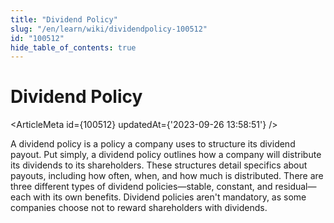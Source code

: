 ```yaml
---
title: "Dividend Policy"
slug: "/en/learn/wiki/dividendpolicy-100512"
id: "100512"
hide_table_of_contents: true
---
```



# Dividend Policy

<ArticleMeta id={100512} updatedAt={'2023-09-26 13:58:51'} />
<div className='border-solid border-b border-t-0 my-4 border-[var(--ifm-color-gray-300)]' />

A dividend policy is a policy a company uses to structure its dividend payout. Put simply, a dividend policy outlines how a company will distribute its dividends to its shareholders. These structures detail specifics about payouts, including how often, when, and how much is distributed. There are three different types of dividend policies—stable, constant, and residual—each with its own benefits. Dividend policies aren't mandatory, as some companies choose not to reward shareholders with dividends.
